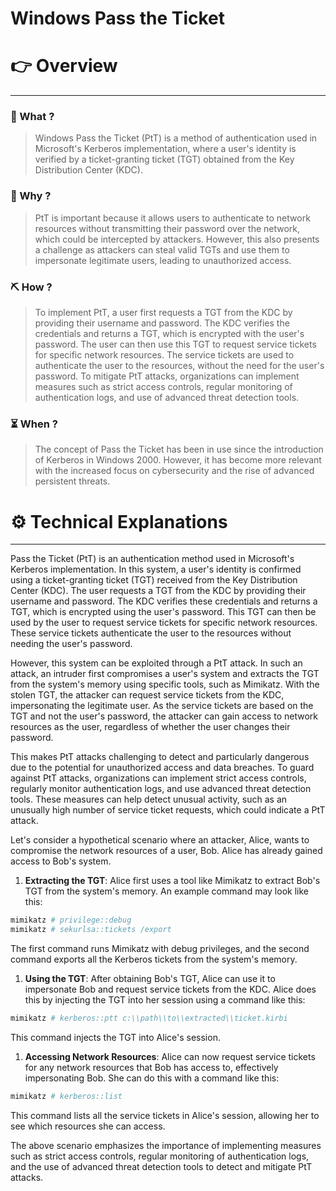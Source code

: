 # Windows Pass the Ticket


# 👉 Overview

---

### 👀 What ?

> Windows Pass the Ticket (PtT) is a method of authentication used in Microsoft's Kerberos implementation, where a user's identity is verified by a ticket-granting ticket (TGT) obtained from the Key Distribution Center (KDC).
> 

### 🧐 Why ?

> PtT is important because it allows users to authenticate to network resources without transmitting their password over the network, which could be intercepted by attackers. However, this also presents a challenge as attackers can steal valid TGTs and use them to impersonate legitimate users, leading to unauthorized access.
> 

### ⛏️ How ?

> To implement PtT, a user first requests a TGT from the KDC by providing their username and password. The KDC verifies the credentials and returns a TGT, which is encrypted with the user's password. The user can then use this TGT to request service tickets for specific network resources. The service tickets are used to authenticate the user to the resources, without the need for the user's password. To mitigate PtT attacks, organizations can implement measures such as strict access controls, regular monitoring of authentication logs, and use of advanced threat detection tools.
> 

### ⏳ When ?

> The concept of Pass the Ticket has been in use since the introduction of Kerberos in Windows 2000. However, it has become more relevant with the increased focus on cybersecurity and the rise of advanced persistent threats.
> 

# ⚙️ Technical Explanations

---

Pass the Ticket (PtT) is an authentication method used in Microsoft's Kerberos implementation. In this system, a user's identity is confirmed using a ticket-granting ticket (TGT) received from the Key Distribution Center (KDC). The user requests a TGT from the KDC by providing their username and password. The KDC verifies these credentials and returns a TGT, which is encrypted using the user's password. This TGT can then be used by the user to request service tickets for specific network resources. These service tickets authenticate the user to the resources without needing the user's password.

However, this system can be exploited through a PtT attack. In such an attack, an intruder first compromises a user's system and extracts the TGT from the system's memory using specific tools, such as Mimikatz. With the stolen TGT, the attacker can request service tickets from the KDC, impersonating the legitimate user. As the service tickets are based on the TGT and not the user's password, the attacker can gain access to network resources as the user, regardless of whether the user changes their password.

This makes PtT attacks challenging to detect and particularly dangerous due to the potential for unauthorized access and data breaches. To guard against PtT attacks, organizations can implement strict access controls, regularly monitor authentication logs, and use advanced threat detection tools. These measures can help detect unusual activity, such as an unusually high number of service ticket requests, which could indicate a PtT attack.

Let's consider a hypothetical scenario where an attacker, Alice, wants to compromise the network resources of a user, Bob. Alice has already gained access to Bob's system.

1. **Extracting the TGT**: Alice first uses a tool like Mimikatz to extract Bob's TGT from the system's memory. An example command may look like this:

```bash
mimikatz # privilege::debug
mimikatz # sekurlsa::tickets /export

```

The first command runs Mimikatz with debug privileges, and the second command exports all the Kerberos tickets from the system's memory.

1. **Using the TGT**: After obtaining Bob's TGT, Alice can use it to impersonate Bob and request service tickets from the KDC. Alice does this by injecting the TGT into her session using a command like this:

```bash
mimikatz # kerberos::ptt c:\\path\\to\\extracted\\ticket.kirbi

```

This command injects the TGT into Alice's session.

1. **Accessing Network Resources**: Alice can now request service tickets for any network resources that Bob has access to, effectively impersonating Bob. She can do this with a command like this:

```bash
mimikatz # kerberos::list

```

This command lists all the service tickets in Alice's session, allowing her to see which resources she can access.

The above scenario emphasizes the importance of implementing measures such as strict access controls, regular monitoring of authentication logs, and the use of advanced threat detection tools to detect and mitigate PtT attacks.
